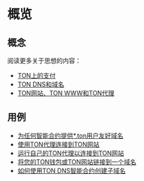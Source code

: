 # 概览

## 概念

阅读更多关于思想的内容：

- [TON上的支付](https://blog.ton.org/ton-payments)
- [TON DNS和域名](/v3/guidelines/web3/ton-dns/dns)
- [TON网站、TON WWW和TON代理](https://blog.ton.org/ton-sites)

## 用例

- [为任何智能合约提供\*.ton用户友好域名](/v3/guidelines/web3/ton-dns/dns)
- [使用TON代理连接到TON网站](/v3/guidelines/web3/ton-proxy-sites/connect-with-ton-proxy)
- [运行自己的TON代理以连接到TON网站](/v3/guidelines/web3/ton-proxy-sites/running-your-own-ton-proxy)
- [将您的TON钱包或TON网站链接到一个域名](/v3/guidelines/web3/ton-proxy-sites/site-and-domain-management)
- [如何使用TON DNS智能合约创建子域名](/v3/guidelines/web3/ton-proxy-sites/site-and-domain-management#how-to-set-up-subdomains)
